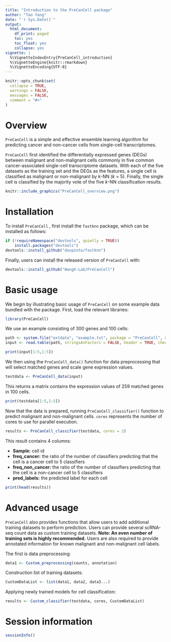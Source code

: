 ---
title: "Introduction to the PreCanCell package"
author: "Tao Yang"
date: "`r Sys.Date()`"
output:
  html_document:
    df_print: paged
    toc: yes
    toc_float: yes
    collapse: yes
vignette: |
  %\VignetteIndexEntry{PreCanCell_introduction}
  %\VignetteEngine{knitr::rmarkdown}
  %\VignetteEncoding{UTF-8}
---

```{r setup, include = FALSE}
knitr::opts_chunk$set(
  collapse = TRUE,
  warnings = FALSE,
  messages = FALSE,
  comment = "#>"
)
```

# Overview

`PreCanCell` is a simple and effective ensemble learning algorithm for predicting cancer and non-cancer cells from single-cell transcriptomes.

`PreCanCell` first identified the differentially expressed genes (DEGs) between malignant and non-malignant cells commonly in five common cancer-associated single-cell transcriptome datasets. With each of the five datasets as the training set and the DEGs as the features, a single cell is classified as malignant or non-malignant by *k*-NN (*k* = 5). Finally, the single cell is classified by the majority vote of the five *k*-NN classification results.

```{r, echo = FALSE}
knitr::include_graphics("PreCanCell_overview.png")
```

# Installation

To install `PreCanCell` , first install the `fastknn` package, which can be installed as follows:

```{r, eval=FALSE}
if (!requireNamespace("devtools", quietly = TRUE))
    install.packages("devtools")
devtools::install_github("davpinto/fastknn")
```

Finally, users can install the released version of `PreCanCell` with:

```{r, eval=FALSE}
devtools::install_github("WangX-Lab/PreCanCell")
```

# Basic usage

We begin by illustrating basic usage of `PreCanCell` on some example data bundled with the package. First, load the relevant libraries:

```{r, results='hide', message=FALSE, warning=FALSE}
library(PreCanCell)
```

We use an example consisting of 300 genes and 100 cells:

```{r, results='hide'}
path <- system.file("extdata", "example.txt", package = "PreCanCell", mustWork = TRUE)
input <- read.table(path, stringsAsFactors = FALSE, header = TRUE, check.names = FALSE, sep = "\t", row.names = 1)
```

```{r}
print(input[1:5,1:5])
```

We then using the `PreCanCell_data()` function for data preprocessing that will select matched genes and scale gene expression values.

```{r}
testdata <- PreCanCell_data(input)
```

This returns a matrix contains the expression values of 259 matched genes in 100 cells.

```{r}
print(testdata[1:5,1:5])
```

Now that the data is prepared, running `PreCanCell_classifier()` function to predict malignant and non-malignant cells. `cores` represents the number of cores to use for parallel execution.

```{r}
results <- PreCanCell_classifier(testdata, cores = 2)
```

This result contains 4 columns:

-   **Sample:** cell id
-   **freq_cancer:** the ratio of the number of classifiers predicting that the cell is a cancer cell to 5 classifiers
-   **freq_non_cancer:** the ratio of the number of classifiers predicting that the cell is a non-cancer cell to 5 classifiers
-   **pred_labels:** the predicted label for each cell

```{r}
print(head(results))
```

# Advanced usage

`PreCanCell` also provides functions that allow users to add additional training datasets to perform prediction. Users can provide several scRNA-seq count data as custom training datasets. **Note: An even number of training sets is highly recommended.** Users are also required to provide annotated information for known malignant and non-malignant cell labels.

The first is data preprocessing:

```{r, eval=FALSE}
data1 <- Custom_preprocessing(counts, annotation)
```

Construction list of training datasets:

```{r, eval=FALSE}
CustomDataList <- list(data1, data2, data3...)
```

Applying newly trained models for cell classification:

```{r, eval=FALSE}
results <- Custom_classifier(testdata, cores, CustomDataList)
```

# Session information

```{r}
sessionInfo()
```

